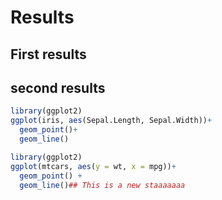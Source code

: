 # Results

## First results 
## second results 

```r
library(ggplot2)
ggplot(iris, aes(Sepal.Length, Sepal.Width))+
  geom_point()+
  geom_line()
```

```r
library(ggplot2)
ggplot(mtcars, aes(y = wt, x = mpg))+
  geom_point() +
  geom_line()## This is a new staaaaaaa

```

